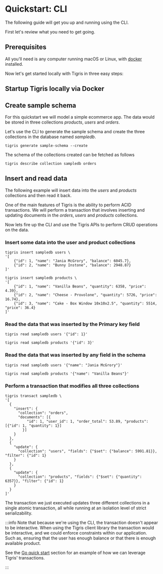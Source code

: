 # Quickstart: CLI

The following guide will get you up and running using the CLI.

First let's review what you need to get going.

## Prerequisites

All you'll need is any computer running macOS or Linux, with
[docker](https://docs.docker.com/get-docker/) installed.

Now let's get started locally with Tigris in three easy steps:

## Startup Tigris locally via Docker


<StartupLocally />

## Create sample schema

For this quickstart we will model a simple ecommerce app. The data would be
stored in three collections _products_, _users_ and _orders_.

Let's use the CLI to generate the sample schema and create the three
collections in the database named _sampledb_.

```shell
tigris generate sample-schema --create
```

The schema of the collections created can be fetched as follows

```shell
tigris describe collection sampledb orders
```

## Insert and read data

The following example will insert data into the _users_ and _products_
collections and then read it back.

One of the main features of Tigris is the ability to perform ACID
transactions. We will perform a transaction that involves inserting and
updating documents in the _orders_, _users_ and _products_ collections.

Now lets fire up the CLI and use the Tigris APIs to perform CRUD operations on
the data.

### Insert some data into the user and product collections

```shell
tigris insert sampledb users \
'[
    {"id": 1, "name": "Jania McGrory", "balance": 6045.7},
    {"id": 2, "name": "Bunny Instone", "balance": 2948.87}
]'
```

```shell
tigris insert sampledb products \
'[
    {"id": 1, "name": "Vanilla Beans", "quantity": 6358, "price": 4.39},
    {"id": 2, "name": "Cheese - Provolone", "quantity": 5726, "price": 16.74},
    {"id": 3, "name": "Cake - Box Window 10x10x2.5", "quantity": 5514, "price": 36.4}
]'
```

### Read the data that was inserted by the Primary key field

```shell
tigris read sampledb users '{"id": 1}'
```

```shell
tigris read sampledb products '{"id": 3}'
```

### Read the data that was inserted by any field in the schema

```shell
tigris read sampledb users '{"name": "Jania McGrory"}'
```

```shell
tigris read sampledb products '{"name": "Vanilla Beans"}'
```

### Perform a transaction that modifies all three collections

```shell
tigris transact sampledb \
'[
  {
    "insert": {
      "collection": "orders",
      "documents": [{
          "id": 1, "user_id": 1, "order_total": 53.89, "products": [{"id": 1, "quantity": 1}]
        }]
    }
  },
  {
    "update": {
      "collection": "users", "fields": {"$set": {"balance": 5991.81}}, "filter": {"id": 1}
    }
  },
  {
    "update": {
      "collection": "products", "fields": {"$set": {"quantity": 6357}}, "filter": {"id": 1}
    }
  }
]'
```

The transaction we just executed updates three different collections in a
single atomic transaction, all while running at an isolation level of strict
serializability.

:::info
Note that because we're using the CLI, the transaction doesn't appear to be
interactive. When using the Tigris client library the transaction would be
interactive, and we could enforce constraints within our application. Such as,
ensuring that the user has enough balance or that there is enough available
product.

See the [Go quick start](with-go.mdx) section for an example of how we can
leverage Tigris' transactions.

:::
